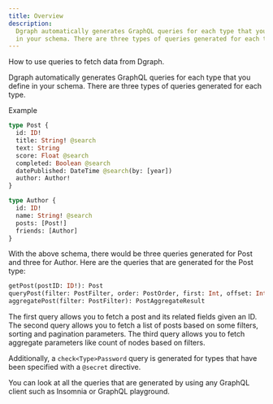 ```yaml
---
title: Overview
description:
  Dgraph automatically generates GraphQL queries for each type that you define
  in your schema. There are three types of queries generated for each type.
---
```


How to use queries to fetch data from Dgraph.

Dgraph automatically generates GraphQL queries for each type that you define in
your schema. There are three types of queries generated for each type.

Example

```graphql
type Post {
  id: ID!
  title: String! @search
  text: String
  score: Float @search
  completed: Boolean @search
  datePublished: DateTime @search(by: [year])
  author: Author!
}

type Author {
  id: ID!
  name: String! @search
  posts: [Post!]
  friends: [Author]
}
```

With the above schema, there would be three queries generated for Post and three
for Author. Here are the queries that are generated for the Post type:

```graphql
getPost(postID: ID!): Post
queryPost(filter: PostFilter, order: PostOrder, first: Int, offset: Int): [Post]
aggregatePost(filter: PostFilter): PostAggregateResult
```

The first query allows you to fetch a post and its related fields given an ID.
The second query allows you to fetch a list of posts based on some filters,
sorting and pagination parameters. The third query allows you to fetch aggregate
parameters like count of nodes based on filters.

Additionally, a `check<Type>Password` query is generated for types that have
been specified with a `@secret` directive.

You can look at all the queries that are generated by using any GraphQL client
such as Insomnia or GraphQL playground.
